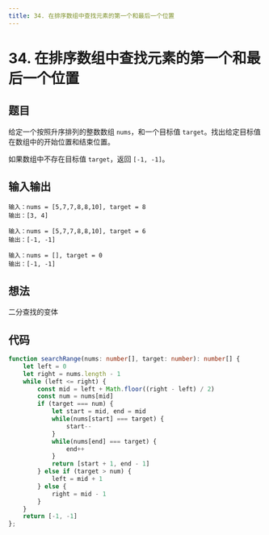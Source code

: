 ```yaml
---
title: 34. 在排序数组中查找元素的第一个和最后一个位置
---
```



# 34. 在排序数组中查找元素的第一个和最后一个位置

## 题目

<BrowserWindow url='https://leetcode-cn.com/problems/find-first-and-last-position-of-element-in-sorted-array/'>

  给定一个按照升序排列的整数数组 `nums`，和一个目标值 `target`。找出给定目标值在数组中的开始位置和结束位置。

  如果数组中不存在目标值 `target`，返回 `[-1, -1]`。

</BrowserWindow>

## 输入输出

<Tabs groupId="solutions">
  <TabItem value="example1" label="示例1">

    输入：nums = [5,7,7,8,8,10], target = 8
    输出：[3, 4]

  </TabItem>
  <TabItem value="example2" label="示例2">

    输入：nums = [5,7,7,8,8,10], target = 6
    输出：[-1, -1]

  </TabItem>
  <TabItem value="example3" label="示例3">

    输入：nums = [], target = 0
    输出：[-1, -1]

  </TabItem>
</Tabs>

## 想法

二分查找的变体

## 代码

<Tabs groupId="solutions">
  <TabItem value="ts" label="TypeScript">

```ts
function searchRange(nums: number[], target: number): number[] {
    let left = 0
    let right = nums.length - 1
    while (left <= right) {
        const mid = left + Math.floor((right - left) / 2)
        const num = nums[mid]
        if (target === num) {
            let start = mid, end = mid
            while(nums[start] === target) {
                start--
            }
            while(nums[end] === target) {
                end++
            }
            return [start + 1, end - 1]
        } else if (target > num) {
            left = mid + 1
        } else {
            right = mid - 1
        }
    }
    return [-1, -1]
};
```

  </TabItem>
</Tabs>